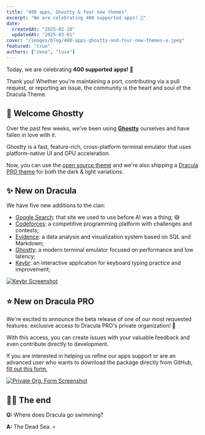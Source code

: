 ```yaml
---
title: "400 apps, Ghostty & four new themes"
excerpt: "We are celebrating 400 supported apps! 🎉"
date:
  createdAt: "2025-02-28"
  updatedAt: "2025-03-01"
cover: "/images/blog/400-apps-ghostty-and-four-new-themes-a.jpeg"
featured: "true"
authors: ["zeno", "luxa"]
---
```


Today, we are celebrating **400 supported apps!** 🎉

Thank you! Whether you're maintaining a port, contributing via a pull request, or reporting an issue, the community is the heart and soul of the Dracula Theme.

## 👻 Welcome Ghostty

Over the past few weeks, we've been using [**Ghostty**](https://ghostty.org) ourselves and have fallen in love with it.

Ghostty is a fast, feature-rich, cross-platform terminal emulator that uses platform-native UI and GPU acceleration.

Now, you can use the [open source theme](/ghostty) and we're also shipping a [Dracula PRO theme](https://draculatheme.gumroad.com/l/dracula-pro/WELCOMEGHOSTTY) for both the dark & light variations.

## ✨ New on Dracula

We have five new additions to the clan:

- [Google Search](/google-search): that site we used to use before AI was a thing; 😅
- [Codeforces](/codeforces): a competitive programming platform with challenges and contests;
- [Evidence](/evidence): a data analysis and visualization system based on SQL and Markdown;
- [Ghostty](/ghostty): a modern terminal emulator focused on performance and low latency;
- [Keybr](/keybr): an interactive application for keyboard typing practice and improvement;

[![Keybr Screenshot](/images/blog/400-apps-ghostty-and-four-new-themes-b.jpeg)](/keybr)

## ⭐ New on Dracula PRO

We're excited to announce the beta release of one of our most requested features: exclusive access to Dracula PRO's private organization! 🧩

With this access, you can create issues with your valuable feedback and even contribute directly to development.

If you are interested in helping us refine our apps support or are an advanced user who wants to download the package directly from GitHub, [fill out this form.](/pro/request-access)

[![Private Org. Form Screenshot](/images/blog/400-apps-ghostty-and-four-new-themes-c.jpeg)](/pro/request-access)

## 👋🏻 The end

**Q:** Where does Dracula go swimming?

**A:** The Dead Sea. 💀
